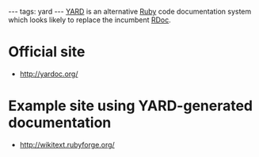 ---
tags: yard
---
[[YARD]] is an alternative [[Ruby]] code documentation system which looks likely to replace the incumbent [[RDoc]].

= Official site =

* http://yardoc.org/

= Example site using YARD-generated documentation =

* http://wikitext.rubyforge.org/
